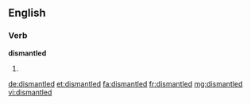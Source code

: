==English==

===Verb===
'''dismantled'''

# {{en-past of|dismantle}}

[[de:dismantled]]
[[et:dismantled]]
[[fa:dismantled]]
[[fr:dismantled]]
[[mg:dismantled]]
[[vi:dismantled]]